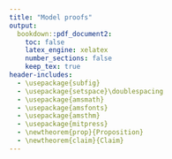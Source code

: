 ```yaml
---
title: "Model proofs"
output: 
  bookdown::pdf_document2:
    toc: false
    latex_engine: xelatex
    number_sections: false
    keep_tex: true
header-includes:
  - \usepackage{subfig}
  - \usepackage{setspace}\doublespacing
  - \usepackage{amsmath}
  - \usepackage{amsfonts}
  - \usepackage{amsthm}
  - \usepackage{mitpress}
  - \newtheorem{prop}{Proposition}
  - \newtheorem{claim}{Claim}
---
```


\begin{proof}[Proof of Proposition \ref{prop-couples-SGAM}]

By a change of variable, rewrite:

\[
\left( 
\begin{array}{c}
x_{1} \\ 
x_{2}%
\end{array}%
\right) \rightarrow \left( 
\begin{array}{c}
x_{1} \\ 
u%
\end{array}%
\right) \text{ where }u=\frac{ax_{1}+\left( 1-a\right) x_{2}}{\sqrt{%
a^{2}s^{2}+\left( 1-a\right) ^{2}S^{2}+2a\left( 1-a\right) \sigma }}=
\frac{ax_{1}+\left( 1-a\right) x_{2}}{\sigma_I}
\]
is the attractiveness rescaled to $\mathcal{N}(0, 1)$. Thus,
\[
\left( 
\begin{array}{c}
x_{1} \\ 
u
\end{array}
\right) = \left( 
\begin{array}{cc}
1 & 0 \\ 
a/\sigma_I & (1-a)/\sigma_I%
\end{array}%
\right) \left( 
\begin{array}{c}
x_{1} \\ 
x_{2}%
\end{array}%
\right). 
\]


Note that the means are still zero, but the covariance of $(x_1,u)$ is:

\begin{eqnarray*}
C\left( 
\begin{array}{c}
x_{1} \\ 
u
\end{array}
\right) &=&\left( 
\begin{array}{cc}
1 & 0 \\ 
a/\sigma_I & \left( 1-a\right)/\sigma_I%
\end{array}%
\right) \left( 
\begin{array}{cc}
s^{2} & \sigma \\ 
\sigma & S^{2}%
\end{array}%
\right) \left( 
\begin{array}{cc}
1 & a/\sigma_I \\ 
0 & \left( 1-a\right)/\sigma_I%
\end{array}%
\right) \\
&=&\left( 
\begin{array}{cc}
s^{2} &  \left( as^{2}+\sigma \left( 1-a\right) \right)/\sigma_I \\ 
\left( as^{2}+\sigma \left( 1-a\right) \right)/\sigma_I & 1%
\end{array}%
\right) \allowbreak 
\end{eqnarray*}


Under SGAM, individual $\left( 
\begin{array}{c}
x_{1} \\ 
u
\end{array} 
\right)$ is matched with $\left( 
\begin{array}{c}
y_{1} \\ 
v%
\end{array}%
\right)$ such that $u = v = t$.

The distribution of $t$ is 
$\mathcal{N}\left( 0,1\right)$. Therefore the vector $\left( 
\begin{array}{c}
x_{1} \\ 
y_{1} \\ 
t%
\end{array}%
\right)$ is normally distributed, with mean 0, and covariance
\[
\Sigma =\left( 
\begin{array}{ccc}
s^{2} & d^{2} & d \\ 
d^{2} & s^{2} & d \\ 
d & d & 1%
\end{array}%
\right) \allowbreak 
\]
where
\[
d=\frac{as^{2}+\left( 1-a\right) \sigma }{\sqrt{S^{2}\left( a-1\right)
^{2}+a^{2}s^{2}-2a\sigma \left( a-1\right) }} = 
\frac{as^{2}+\left( 1-a\right) \sigma }{\sigma_I}
\]

Finally, we are interested in 
\[
\left( 
\begin{array}{c}
x_{1} \\ 
x_{2} \\ 
y_{1} \\ 
y_{2}%
\end{array}%
\right) =\left( 
\begin{array}{ccc}
1 & 0 & 0 \\ 
-\frac{a}{1-a} & 0 & \frac{\sigma_I}{1-a} \\ 
0 & 1 & 0 \\ 
0 & -\frac{a}{1-a} & \frac{\sigma_I}{1-a}%
\end{array}%
\right) \left( 
\begin{array}{c}
x_{1} \\ 
y_{1} \\ 
t%
\end{array}%
\right) 
\]%
therefore again the means are 0 and 
\begin{eqnarray*}
\mathbb{C}\left( 
\begin{array}{c}
x_{1} \\ 
x_{2} \\ 
y_{1} \\ 
y_{2}%
\end{array}%
\right) &=&\left( 
\begin{array}{ccc}
1 & 0 & 0 \\ 
-\frac{a}{1-a} & 0 & \frac{\sigma_I}{1-a} \\ 
0 & 1 & 0 \\ 
0 & -\frac{a}{1-a} & \frac{\sigma_I}{1-a}%
\end{array}%
\right) \Sigma \left( 
\begin{array}{ccc}
1 & 0 & 0 \\ 
-\frac{a}{1-a} & 0 & \frac{\sigma_I}{1-a} \\ 
0 & 1 & 0 \\ 
0 & -\frac{a}{1-a} & \frac{\sigma_I}{1-a}%
\end{array}%
\right) ^{T} \\
&=&\allowbreak \left( 
\begin{array}{cccc}
s^{2} & \sigma & A^{2} & AC \\ 
\sigma & S^{2} & AC & C^{2} \\ 
A^{2} & AC & s^{2} & \sigma \\ 
AC & C^{2} & \sigma & S^{2}%
\end{array}%
\right) \allowbreak
\end{eqnarray*}%
where:%
\begin{eqnarray*}
A &=&\frac{as^{2}+\left( 1-a\right) \sigma }{\sigma_I}\text{ \ and} \\
C &=&\frac{a\sigma +\left( 1-a\right) S^{2}}{\sigma_I}.
\end{eqnarray*}



\end{proof}



\begin{proof}[Proof of Claim \ref{claim-E-children-RM}]


Under RM, the joint distribution of $\left( \frac{\tau }{2}\left(
x_{1}+y_{1}\right) +\varepsilon ,x_{2},y_{2}\right) $ is normal with mean $%
\left( 0,0,0\right) $ and covariance$\allowbreak $%
\[
C=\left( 
\begin{array}{lcr}
\frac{\tau ^{2}}{2}\left( s^{2}+\sigma \right) +1 & \frac{\tau }{2}\sigma  & 
\frac{\tau }{2}\sigma  \\ 
\frac{\tau }{2}\sigma  & S^{2} & 0 \\ 
\frac{\tau }{2}\sigma  & 0 & S^{2}%
\end{array}%
\right) 
\]%
Therefore%
\begin{eqnarray*}
\mathbb{E}\left[ \frac{\tau }{2}\left( x_{1}+y_{1}\right) +\varepsilon \mid
x_{2}=v,y_{2}=w\right]  &=&\left( 
\begin{array}{rr}
\frac{\tau }{2}\sigma  & \frac{\tau }{2}\sigma 
\end{array}%
\right) \left( 
\begin{array}{rr}
S^{2} & 0 \\ 
0 & S^{2}%
\end{array}%
\right) ^{-1}\left( 
\begin{array}{r}
v \\ 
w%
\end{array}%
\right)  \\
&=&\frac{\sigma \tau }{2S^{2}}\left( v+w\right) 
\end{eqnarray*}

In particular, if $\sigma =0$, this expectation is equal to 0.
\end{proof}


\begin{proof}[Proof of Claim \ref{claim-E-children-SGAM}]

From \eqref{cov-children-SGAM}, the joint distribution of $\left( \frac{\tau }{2}\left(
x_{1}+y_{1}\right) +\varepsilon ,x_{2},y_{2}\right) $ is normal with mean $%
\left( 0,0,0\right) $ and covariance$\allowbreak $%
\[
\Sigma =\left( 
\begin{array}{rrr}
\frac{1}{2}\tau ^{2}\left( A^{2}+s^{2}\right) +1 & \frac{\tau }{2}\left(
\sigma +AC\right)  & \frac{\tau }{2}\left( \sigma +AC\right)  \\ 
\frac{\tau }{2}\left( \sigma +AC\right)  & S^{2} & C^{2} \\ 
\frac{\tau }{2}\left( \sigma +AC\right)  & C^{2} & S^{2}%
\end{array}%
\right) 
\]%
Therefore
\begin{eqnarray}
\mathbb{E}\left[ \frac{\tau }{2}\left( x_{1}+y_{1}\right) +\varepsilon \mid
x_{2}=v,y_{2}=w\right]  &=&\left( 
\begin{array}{rr}
\frac{\tau }{2}\left( \sigma +AC\right)  & \frac{\tau }{2}\left( \sigma
+AC\right) 
\end{array}%
\right) \left( 
\begin{array}{rr}
S^{2} & C^{2} \\ 
C^{2} & S^{2}%
\end{array}%
\right) ^{-1}\left( 
\begin{array}{r}
v \\ 
w%
\end{array}%
\right)   \nonumber \\
&=&\frac{1}{2}\tau \frac{\sigma +AC}{C^{2}+S^{2}}\left( v+w\right) 
\label{P1}
\end{eqnarray}%
In particular, if $\sigma =0$, we have%
\begin{eqnarray*}
A &=&\frac{as^{2}}{\sqrt{a^{2}s^{2}+\left( 1-a\right) ^{2}S^{2}}}\textrm{ \ and%
} \\
C &=&\frac{\left( 1-a\right) S^{2}}{\sqrt{a^{2}s^{2}+\left( 1-a\right)
^{2}S^{2}}},
\end{eqnarray*}%
and (\ref{P1}) becomes 
\begin{eqnarray*}
\mathbb{E}\left[ \frac{\tau }{2}\left( x_{1}+y_{1}\right) +\varepsilon \mid
x_{2}=v,y_{2}=w\right]  &=&\frac{1}{2}\tau \frac{a\left( 1-a\right) s^{2}}{%
a^{2}s^{2}+2\left( 1-a\right) ^{2}S^{2}}\left( v+w\right)  \\
&=&\frac{1}{2}\tau \frac{a\left( 1-a\right) \lambda }{a^{2}\lambda +2\left(
1-a\right) ^{2}}\left( v+w\right) 
\end{eqnarray*}
where $\lambda =s^{2}/S^{2}$ is the ratio of genetic variance to wealth variance.
The coefficient $\frac{a\left( 1-a\right) \lambda }{a^{2}\lambda +2\left(
1-a\right) ^{2}}$ is increasing, then decreasing in $a$ and is 0 for $a =  0$ or $a = 1$.
\end{proof}



\begin{proof}[Proof of Claim \ref{claim-corr-children-RM}]

Under RM, the covariance matrix for children's characteristics is:%
\begin{eqnarray*}
\mathbb{C} &=&\left( 
\begin{array}{cc}
1 & 0 \\ 
0 & 1%
\end{array}%
\right) +\left( 
\begin{array}{cccc}
\frac{\tau }{2} & 0 & \frac{\tau }{2} & 0 \\ 
0 & \frac{\theta }{2} & 0 & \frac{\theta }{2}%
\end{array}%
\right) \allowbreak \left( 
\begin{array}{cccc}
s^{2} & \sigma & 0 & 0 \\ 
\sigma & S^{2} & 0 & 0 \\ 
0 & 0 & s^{2} & \sigma \\ 
0 & 0 & \sigma & S^{2}%
\end{array}%
\right) \allowbreak \left( 
\begin{array}{cc}
\frac{1}{2}\tau & 0 \\ 
0 & \frac{1}{2}\theta \\ 
\frac{1}{2}\tau & 0 \\ 
0 & \frac{1}{2}\theta%
\end{array}%
\right) \\
&=&\left( 
\begin{array}{cc}
\frac{1}{2}s^{2}\tau ^{2}+1 & \frac{1}{2}\theta \sigma \tau \\ 
\frac{1}{2}\theta \sigma \tau & \frac{1}{2}S^{2}\theta ^{2}+1%
\end{array}%
\right)
\end{eqnarray*}%
so that the correlation between characteristics for children is: 
\[
Corr\left( x_{1}^{\prime },x_{2}^{\prime }\right) =\frac{\frac{1}{2}\theta
\sigma \tau }{\sqrt{\frac{1}{2}\tau ^{2}s^{2}+1}\sqrt{\frac{1}{2}\theta
^{2}S^{2}+1}} 
\]

Note that $\sigma =0$ gives a zero correlation for children as well. 
Also, because $\theta < 1$ and $\tau < 1$, the correlation is less than the 
parents' correlation of $\sigma/sS$.

\end{proof}


\begin{proof}[Proof of Claim \ref{claim-corr-children-SGAM}]

Again applying \eqref{cov-children-SGAM}, under SGAM, the correlation between 
children's traits is:
\[
Corr\left( x_{1}^{\prime },x_{2}^{\prime }\right) =\frac{\frac{1}{2}\theta
\tau \left( \sigma +AC\right) }{\sqrt{\frac{1}{2}\tau ^{2}\left(
A^{2}+s^{2}\right) +1}\sqrt{\frac{1}{2}\theta ^{2}\left( C^{2}+S^{2}\right)
+1}} 
\]
This is positive if $\sigma = 0$ so long as $AC > 0$ i.e. $0 < a < 1$. To show
it is increasing in $\theta$, strip out constant terms and take the derivative of
\[
\frac{\theta}{\sqrt{\frac{1}{2}\theta^2(C^2+S^2) + 1}}
\]
The derivative is signed by
\begin{align*}
& \left(\frac{1}{2}\theta^2(C^2+S^2) + 1\right)^{0.5} -
\frac{1}{2}\theta^2(C^2+S^2)\left(\frac{1}{2}\theta^2(C^2+S^2) + 1\right)^{-0.5} \\
>& \left(\frac{1}{2}\theta^2(C^2+S^2) + 1\right)^{0.5} - 
\left(\frac{1}{2}\theta^2(C^2+S^2)  + 1\right)\left(\frac{1}{2}\theta^2(C^2+S^2) + 1\right)^{-0.5} \\
=&\ 0.
\end{align*}
\end{proof}


\begin{proof}[Proof of Proposition \ref{prop-asymptotics-RM}]

The fixed point condition on the covariance matrix is
\[
\left( 
\begin{array}{cc}
s^{2} & \sigma  \\ 
\sigma  & S^{2}%
\end{array}%
\right) =\left( 
\begin{array}{cc}
\frac{1}{2}s^{2}\tau ^{2}+1 & \frac{1}{2}\theta \sigma \tau  \\ 
\frac{1}{2}\theta \sigma \tau  & \frac{1}{2}S^{2}\theta ^{2}+1%
\end{array}%
\right) 
\]
which gives
\[
s^{2}=\frac{2}{2-\tau ^{2}},S^{2}=\frac{2}{2-\theta ^{2}},\sigma =0.
\]

The asymptotic conditional expectation of children's genetics given parental SES is:

\[
\mathbb{E}\left[ \frac{\tau }{2}\left( x_{1}+y_{1}\right) +\varepsilon \mid
x_{2}=v,y_{2}=w\right] =0
\]%

since the traits $x_1,x_2,y_1,y_2$ are uncorrelated.

\end{proof}


\begin{proof}[Proof of Proposition \ref{prop-asymptotics-SGAM}]
Start by characterizing the invariant distribution. This must satisfy:%
\[
\left( 
\begin{array}{cc}
\bar{s}^{2} & \bar{\sigma} \\ 
\bar{\sigma} & \bar{S}^{2}%
\end{array}%
\right) =\left( 
\begin{array}{cc}
\frac{1}{2}\tau ^{2}\left( \bar{A}^{2}+\bar{s}^{2}\right) +1 & \frac{1}{2}%
\theta \tau \left( \bar{\sigma}+\bar{A}\bar{C}\right)  \\ 
\frac{1}{2}\theta \tau \left( \bar{\sigma}+\bar{A}\bar{C}\right)  & \frac{1}{%
2}\theta ^{2}\left( \bar{C}^{2}+\bar{S}^{2}\right) +1%
\end{array}%
\right) \allowbreak 
\]%
where%
\begin{eqnarray*}
\bar{A} &=&\frac{a\bar{s}^{2}+\left( 1-a\right) \bar{\sigma}}{\sqrt{a^{2}%
\bar{s}^{2}+\left( 1-a\right) ^{2}\bar{S}^{2}+2a\left( 1-a\right) \bar{\sigma%
}}}\textrm{ \ and} \\
\bar{C} &=&\frac{a\bar{\sigma}+\left( 1-a\right) \bar{S}^{2}}{\sqrt{a^{2}%
\bar{s}^{2}+\left( 1-a\right) ^{2}\bar{S}^{2}+2a\left( 1-a\right) \bar{\sigma%
}}},
\end{eqnarray*}%
Therefore%
\begin{eqnarray}
\bar{s}^{2} &=&\frac{1}{2}\tau ^{2}\left( \frac{\left( a\bar{s}^{2}+\left(
1-a\right) \bar{\sigma}\right) ^{2}}{a^{2}\bar{s}^{2}+\left( 1-a\right) ^{2}%
\bar{S}^{2}+2a\left( 1-a\right) \bar{\sigma}}+\bar{s}^{2}\right) +1 
\nonumber \\
\bar{S}^{2} &=&\frac{1}{2}\theta ^{2}\left( \frac{\left( a\bar{\sigma}%
+\left( 1-a\right) \bar{S}^{2}\right) ^{2}}{a^{2}\bar{s}^{2}+\left(
1-a\right) ^{2}\bar{S}^{2}+2a\left( 1-a\right) \bar{\sigma}}+\bar{S}%
^{2}\right) +1  \label{FP} \\
\left( 1-\frac{1}{2}\theta \tau \right) \bar{\sigma} &=&\frac{1}{2}\theta
\tau \frac{\left( a\bar{\sigma}+\left( 1-a\right) \bar{S}^{2}\right) \left( a%
\bar{s}^{2}+\left( 1-a\right) \bar{\sigma}\right) }{a^{2}\bar{s}^{2}+\left(
1-a\right) ^{2}\bar{S}^{2}+2a\left( 1-a\right) \bar{\sigma}}  \nonumber
\end{eqnarray}%
Define%
\[
\lambda =\bar{s}^{2}/\bar{S}^{2}\textrm{ and }\mu =\bar{\sigma}/\bar{S}^{2}
\]%
The last equation gives%
\[
\left( 1-\frac{1}{2}\theta \tau \right) \mu =\frac{1}{2}\theta \tau \frac{%
\left( a\mu +\left( 1-a\right) \right) \left( a\lambda +\left( 1-a\right)
\mu \right) }{a^{2}\lambda +\left( 1-a\right) ^{2}+2a\left( 1-a\right) \mu }
\]%
which is linear in $\lambda $; therefore%
\begin{equation}
\lambda =\frac{\mu \left( \frac{1}{2}\theta \tau -1\right) \left( \left(
a-1\right) ^{2}-2a\mu \left( a-1\right) \right) -\frac{1}{2}\theta \tau \mu
\left( a-1\right) \left( -a+a\mu +1\right) }{a^{2}\mu \left( 1-\frac{1}{2}%
\theta \tau \right) -\frac{1}{2}a\theta \tau \left( 1-a+a\mu \right) }
\label{Lamb}
\end{equation}

The first two give:%
\begin{align*}
& 1-\frac{1}{2}\theta ^{2}\left( \frac{\left( a\mu +\left( 1-a\right) \right)
^{2}}{a^{2}\bar{s}^{2}+\left( 1-a\right) ^{2}\bar{S}^{2}+2a\left( 1-a\right) 
\bar{\sigma}}+1\right) \\
= & \lambda -\frac{1}{2}\tau ^{2}\left( \frac{\left(
a\lambda +\left( 1-a\right) \mu \right) ^{2}}{a^{2}\bar{s}^{2}+\left(
1-a\right) ^{2}\bar{S}^{2}+2a\left( 1-a\right) \bar{\sigma}}+\lambda \right) 
\end{align*}

where $\lambda $ is given by (\ref{Lamb}). This is equivalent to $F(\mu) =0$, 
where 

\begin{align*}
F\left( \mu \right) =& \lambda - \frac{1}{2}\tau ^{2}\left( \frac{\left(
a\lambda +\left( 1-a\right) \mu \right) ^{2}}{a^{2}\lambda +\left(
1-a\right) ^{2}+2a\left( 1-a\right) \mu }+\lambda \right) - \\
& \left( 1-\frac{1}{%
2}\theta ^{2}\left( \frac{\left( a\mu +\left( 1-a\right) \right) ^{2}}{%
a^{2}\lambda +\left( 1-a\right) ^{2}+2a\left( 1-a\right) \mu }+1\right)
\right)
\end{align*}

This equation is quadratic in $\mu $; thus it has two closed form solutions,
of which one, denoted $\phi \left( a,\theta ,\tau \right) $, is positive.
Then
\begin{align*}
\lambda =& \psi \left( a,\theta ,\tau \right) \\
 =& \frac{\phi \left( a,\theta
,\tau \right) \left( \frac{1}{2}\theta \tau -1\right) \left( \left(
a-1\right) ^{2}-2a\phi \left( a,\theta ,\tau \right) \left( a-1\right)
\right) -\frac{1}{2}\theta \tau \phi \left( a,\theta ,\tau \right) \left(
a-1\right) \left( -a+a\phi \left( a,\theta ,\tau \right) +1\right) }{%
a^{2}\phi \left( a,\theta ,\tau \right) \left( 1-\frac{1}{2}\theta \tau
\right) -\frac{1}{2}a\theta \tau \left( 1-a+a\phi \left( a,\theta ,\tau
\right) \right) } 
\end{align*}

Finally, the second equation in (\ref{FP}) gives
\[
1=\frac{1}{2}\theta ^{2}\left( \frac{\left( a\phi \left( a,\theta ,\tau
\right) +\left( 1-a\right) \right) ^{2}}{a^{2}\psi \left( a,\theta ,\tau
\right) +\left( 1-a\right) ^{2}+2a\left( 1-a\right) \phi \left( a,\theta
,\tau \right) }+1\right) +\frac{1}{\bar{S}^{2}}
\]%
which gives $\bar{S}^{2}$, then $\bar{s}^{2}$ and $\bar{\sigma}$ follow.
\end{proof}


\begin{proof}[Proof of Claim \ref{prop-gamma}]
Write
\begin{align*}
x_{1}^{\prime}	&=\tau\frac{x_{1}+y_{1}}{2}+\varepsilon \\
x_{2}^{\prime}	&=\gamma x_{1}^{\prime}+\theta\frac{x_{2}+y_{2}}{2}+\eta \\
	              &=\gamma\tau \frac{x_{1}+y_{1}}{2} + \theta \frac{x_{2}+y_{2}}{2} 
	                + \eta + \gamma\varepsilon
\end{align*}

Since
\[
\left(\begin{array}{c}
\tau\frac{x_{1}+y_{1}}{2}\\
\gamma\tau\frac{x_{1}+y_{1}}{2}+\theta\frac{x_{2}+y_{2}}{2}
\end{array}\right)=\left(\begin{array}{cccc}
\frac{\tau}{2} & 0 & \frac{\tau}{2} & 0\\
\frac{\gamma\tau}{2} & \frac{\theta}{2} & \frac{\gamma\tau}{2} & \frac{\theta}{2}
\end{array}\right)\left(\begin{array}{c}
x_{1}\\
x_{2}\\
y_{1}\\
y_{2}
\end{array}\right)
\]
we can use \eqref{cov-couples-SGAM} to derive the covariance matrix for children:

\begin{align*}
\mathbb{C}	&= \left(\begin{array}{cc}
1 & \gamma\\
\gamma & \ 1+\gamma^{2}
\end{array}\right)+\left(\begin{array}{cccc}
\frac{\tau}{2} & 0 & \frac{\tau}{2} & 0\\
\frac{\gamma\tau}{2} & \frac{\theta}{2} & \frac{\gamma\tau}{2} & \frac{\theta}{2}
\end{array}\right)\left(\begin{array}{cccc}
s^{2} & \sigma & A^{2} & AC\\
\sigma & S^{2} & AC & C^{2}\\
A^{2} & AC & s^{2} & \sigma\\
AC & C^{2} & \sigma & S^{2}
\end{array}\right)\left(\begin{array}{cc}
\frac{\tau}{2} & \frac{\gamma\tau}{2}\\
0 & \frac{\theta}{2}\\
\frac{\tau}{2} & \frac{\gamma\tau}{2}\\
0 & \frac{\theta}{2}
\end{array}\right) \\
	&=\left(\begin{array}{cc}
\frac{\tau^{2}}{2}(s^{2}+A^{2})+1 & \frac{\gamma\tau^{2}}{2}(s^{2}+A^{2})+\frac{\tau\theta}{2}(\sigma+AC)+\gamma\\
\frac{\gamma\tau^{2}}{2}(s^{2}+A^{2})+\frac{\tau\theta}{2}(\sigma+AC)+\gamma & \ \ \frac{\gamma^{2}\tau^{2}}{2}(s^{2}+A^{2})+\gamma\tau\theta(\sigma+AC)+\frac{\theta^{2}}{2}(S^{2}+C^{2})+1+\gamma^{2}
\end{array}\right)
\end{align*}

The claims in the proof now follow from the covariance:
\[
\frac{\gamma\tau^{2}}{2}(s^{2}+A^{2})+\frac{\tau\theta}{2}(\sigma+AC)+\gamma
\]
This is positive if any of $\sigma > 0$, $\gamma > 0$,  or $AC > 0$ 
(which holds if $0 < a < 1$ when $\sigma = 0$).


\end{proof}

\begin{proof}[Proof of Proposition \ref{prop-non-normal}]
The correlation is signed by the covariance. Write $C$ for the set of couples
in the parents' generation with typical member $c = (x,y)$. Without loss of generality
let $x_1 \ge y_1$. Then, since the iso-attractiveness curves defined by 
$f$ are downward-sloping, $x_2 \le y_2$.

Since $Ex = Ey = 0$, the covariance among the parents' generation is

\[
\int_C (x_1x_2 + y_1y_2)/2 \ dc
\]

Write

\begin{align*}
x^\prime_1 =& \tau x^*_1 + \varepsilon & \textrm{where } x^*_1 =& (x_1+y_1)/2  \\
x^\prime_2 =& \theta x^*_2 + \eta & \textrm{where } x^*_2 =& (x_2+y_2)/2  
\end{align*}

and write the children's covariance as
\[
Cov(x^\prime_1, x^\prime_2) = Cov(\tau x^*_1, \theta x^*_2) + Cov(\tau x^*_1, \eta) + 
  Cov(\varepsilon, \theta x^*_2) + Cov(\varepsilon, \eta).
\]
By independence of the shocks, the last 3 terms are zero. So we need to
show that
\[
Cov(\tau x^*_1, \theta x^*_2) = \tau\theta Cov(x^*_1, x^*_2) > 0
\]

Write
\[
Cov(x^*_1, x^*_2) = \int_C x^*_1 x^*_2 \ dc
\]
using that $Ex^*_1 = Ex^*_2 = 0$. 

Take a typical parent, and write
\begin{align*}
x_1x_2 = (x^*_1 - \Delta_1)(x^*_2 - \Delta_2) \\
y_1y_2 = (x^*_1 + \Delta_1)(x^*_2 + \Delta_2)
\end{align*}
where 
\[
\Delta_1 = (x_1 - y_1)/2;\ \Delta_2 = (x_2 - y_2)/2.
\]
By assumption $\Delta_1 \ge 0$ and $\Delta_2 \le 0$. Furthermore, if $a \in (0,1)$, then
for a set of positive measure, $\Delta_1 > 0$ and $\Delta_2 < 0$, by our assumption 
that not all matching couples are identical.

Taking the average of the parents gives
\[
(x_1x_2 + y_1y_2)/2 = x^*_1x^*_2 + \Delta_1\Delta_2
\]
and if $a \in (0,1)$, this is strictly less than $x^*_1x^*_2$ for a set of 
positive measure. Plugging this into the integral gives

\[
Cov(x_1,x_2) \le Cov(x^*_1, x^*_2) = \int_C x^*_1 x^*_2 \ dc
\]
with strict inequality if $a \in (0,1)$. Since the parental covariance was 0
by assumption, this completes the proof.

\end{proof}





